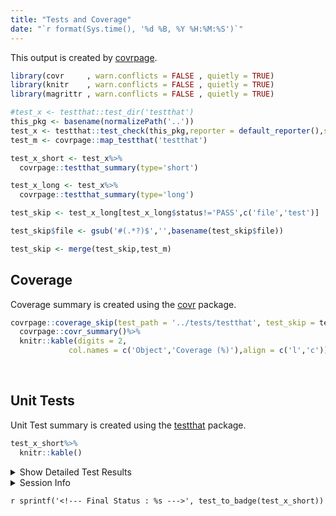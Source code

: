 ```yaml
---
title: "Tests and Coverage"
date: "`r format(Sys.time(), '%d %B, %Y %H:%M:%S')`"
---
```


This output is created by [covrpage](https://github.com/yonicd/covrpage).

```r
library(covr     , warn.conflicts = FALSE , quietly = TRUE)
library(knitr    , warn.conflicts = FALSE , quietly = TRUE)
library(magrittr , warn.conflicts = FALSE , quietly = TRUE)

```

```r
#test_x <- testthat::test_dir('testthat')
this_pkg <- basename(normalizePath('..'))
test_x <- testthat::test_check(this_pkg,reporter = default_reporter(),stop_on_failure = FALSE,stop_on_warning = FALSE)
test_m <- covrpage::map_testthat('testthat')
```


```r
test_x_short <- test_x%>%
  covrpage::testthat_summary(type='short')

test_x_long <- test_x%>%
  covrpage::testthat_summary(type='long')

```
 
```r
test_skip <- test_x_long[test_x_long$status!='PASS',c('file','test')]

test_skip$file <- gsub('#(.*?)$','',basename(test_skip$file))

test_skip <- merge(test_skip,test_m)

```

## Coverage

Coverage summary is created using the [covr](https://github.com/r-lib/covr) package.

```r
covrpage::coverage_skip(test_path = '../tests/testthat', test_skip = test_skip)%>%
  covrpage::covr_summary()%>%
  knitr::kable(digits = 2,
             col.names = c('Object','Coverage (%)'),align = c('l','c'))

```


<br>

## Unit Tests

Unit Test summary is created using the [testthat](https://github.com/r-lib/testthat) package.

```r

test_x_short%>%
  knitr::kable()

```

<details `r sprintf('%s',test_details(test_x_short))`>
  <summary> Show Detailed Test Results </summary>
 
```r

test_x_long%>%
  knitr::kable()

```

</details>

<details>
  <summary> Session Info </summary>
  
```r

x <- covrpage:::sinfo()

x$info%>%
  knitr::kable()

x$pkgs%>%
  knitr::kable()

```

</details>


`r sprintf('<!--- Final Status : %s --->', test_to_badge(test_x_short))`
